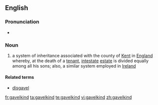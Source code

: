 ==English==
{{wikipedia}}

===Pronunciation===
* {{IPA|/ˈɡævəlˌkaɪnd/}}

===Noun===
{{en-noun|-}}

# {{context|historical|lang=en}} a system of inheritance associated with the county of [[Kent]] in [[England]] whereby, at the death of a [[tenant]], [[intestate]] [[estate]] is divided equally among all his sons; also, a similar system employed in [[Ireland]]

====Related terms====
* [[disgavel]]

[[fr:gavelkind]]
[[ta:gavelkind]]
[[te:gavelkind]]
[[vi:gavelkind]]
[[zh:gavelkind]]